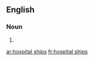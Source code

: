 ==English==

===Noun===
{{head|en|noun plural form|head=[[hospital]] [[ship]]s}}

# {{plural of|hospital ship|lang=en}}

[[ar:hospital ships]]
[[fr:hospital ships]]